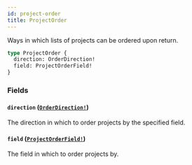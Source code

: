 ```yaml
---
id: project-order
title: ProjectOrder
---
```


Ways in which lists of projects can be ordered upon return.

```graphql
type ProjectOrder {
  direction: OrderDirection!
  field: ProjectOrderField!
}
```

### Fields

#### `direction` ([`OrderDirection!`](/docs/api/enums/order-direction))

The direction in which to order projects by the specified field.

#### `field` ([`ProjectOrderField!`](/docs/api/enums/project-order-field))

The field in which to order projects by.
